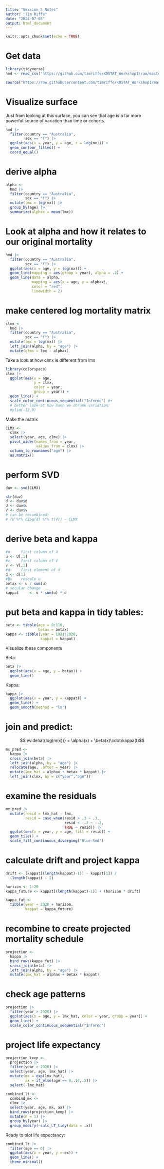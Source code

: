 ```yaml
---
title: "Session 5 Notes"
author: "Tim Riffe"
date: "2024-07-05"
output: html_document
---
```


```r
knitr::opts_chunk$set(echo = TRUE)
```

# Get data

```r
library(tidyverse)
hmd <- read_csv("https://github.com/timriffe/KOSTAT_Workshop1/raw/master/Data/hmd.csv.gz")

source("https://raw.githubusercontent.com/timriffe/KOSTAT_Workshop1/master/lifetable_functions_2024.R")

```

# Visualize surface

Just from looking at this surface, you can see that age is a far more powerful source of variation than time or cohorts.

```r
hmd |> 
  filter(country == "Australia",
         sex == "f") |> 
  ggplot(aes(x = year, y = age, z = log(mx))) +
  geom_contour_filled() +
  coord_equal()
```

# derive alpha

```r
alpha <- 
  hmd |> 
  filter(country == "Australia",
         sex == "f") |> 
  mutate(lmx = log(mx)) |> 
  group_by(age) |> 
  summarize(alphax = mean(lmx))
```

# Look at alpha and how it relates to our original mortality
```r
hmd |> 
  filter(country == "Australia",
         sex == "f") |> 
  ggplot(aes(x = age, y = log(mx))) +
  geom_line(mapping = aes(group = year), alpha = .2) +
  geom_line(data = alpha, 
            mapping = aes(x = age, y = alphax),
            color = "red",
            linewidth = 2)
```

# make centered log mortality matrix

```r
clmx <-
  hmd |> 
  filter(country == "Australia",
         sex == "f") |> 
  mutate(lmx = log(mx)) |> 
  left_join(alpha, by = "age") |> 
  mutate(clmx = lmx - alphax)
```

Take a look at how clmx is different from lmx

```r
library(colorspace)
clmx |> 
  ggplot(aes(x = age, 
             y = clmx, 
             color = year, 
             group = year)) +
  geom_line() +
  scale_color_continuous_sequential("Inferno") #+
  # better look at how much we shrunk variation:
  #ylim(-12,0)
```

Make the matrix

```r
CLMX <-
  clmx |> 
  select(year, age, clmx) |> 
  pivot_wider(names_from = year,
              values_from = clmx) |> 
  column_to_rownames("age") |> 
  as.matrix()
```

# perform SVD

```r
duv <- svd(CLMX)

str(duv)
d <- duv$d
U <- duv$u
V <- duv$v
# can be recombined:
# (U %*% diag(d) %*% t(V)) - CLMX
```

# derive beta and kappa

```r
#u     first column of U
u <- U[,1]
#v     first column of V
v <- V[,1]
#d     first element of d
d <- d[1]
#Bx    rescale u
betax <- u / sum(u)
# secular change
kappat     <- v * sum(u) * d
```

# put beta and kappa in tidy tables:

```r

beta <- tibble(age = 0:110,
               betax = betax)
kappa <- tibble(year = 1921:2020,
                kappat = kappat)
```

Visualize these components

Beta:
```r
beta |> 
  ggplot(aes(x = age, y = betax)) +
  geom_line()
```
Kappa:
```r
kappa |> 
  ggplot(aes(x = year, y = kappat)) +
  geom_line() +
  geom_smooth(method = "lm")
```


# join and predict:

$$ \widehat{log(m(x))} = \alpha(x) + \beta(x)\cdot\kappa(t)$$

```r
mx_pred <- 
  kappa |> 
  cross_join(beta) |> 
  left_join(alpha, by = "age") |> 
  relocate(age, .after = year) |> 
  mutate(lmx_hat = alphax + betax * kappat) |> 
  left_join(clmx, by = c("year","age"))
```

# examine the residuals

```r
mx_pred |> 
  mutate(resid = lmx_hat - lmx,
         resid = case_when(resid > .3 ~ .3,
                           resid < -.3 ~ -.3,
                           TRUE ~ resid)) |> 
  ggplot(aes(x = year, y = age, fill = resid)) +
  geom_tile() +
  scale_fill_continuous_diverging("Blue-Red")
```

# calculate drift and project kappa

```r
drift <- (kappat[(length(kappat)-1)] - kappat[1]) /
  (length(kappat) - 2)

horizon <- 1:20
kappa_future <- kappat[(length(kappat)-1)] + (horizon * drift)

kappa_fut <-
  tibble(year = 2020 + horizon,
         kappat = kappa_future)
```

# recombine to create projected mortality schedule

```r
projection <- 
  kappa |> 
  bind_rows(kappa_fut) |> 
  cross_join(beta) |> 
  left_join(alpha, by = "age") |> 
  mutate(lmx_hat = alphax + betax * kappat)
```

# check age patterns

```r
projection |> 
  filter(year > 2020) |> 
  ggplot(aes(x = age, y = lmx_hat, color = year, group = year)) +
  geom_line() +
  scale_color_continuous_sequential("Inferno")
```

# project life expectancy

```r
projection_keep <-
  projection |> 
  filter(year > 2020) |> 
  select(year, age, lmx_hat) |> 
  mutate(mx = exp(lmx_hat),
         ax = if_else(age == 0,.14,.5)) |> 
  select(-lmx_hat)

combined_lt <-
  combind_mx <-
  clmx |> 
  select(year, age, mx, ax) |> 
  bind_rows(projection_keep) |> 
  mutate(n = 1) |> 
  group_by(year) |> 
  group_modify(~calc_LT_tidy(data = .x))

```

Ready to plot life expectancy:

```r
combined_lt |> 
  filter(age == 0) |> 
  ggplot(aes(x = year, y = ex)) +
  geom_line() +
  theme_minimal()
```










